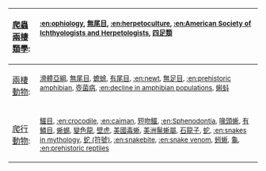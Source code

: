 {| width="100%" style="background:transparent;" 
|- style="text-align:center;"
!align="left" valign="top"|[[爬蟲兩棲類學|爬蟲兩棲類學]]:
| style="text-align:left;vertical-align:top;" | <small>[[:en:ophiology|:en:ophiology]], [[無尾目|無尾目]], [[:en:herpetoculture|:en:herpetoculture]], [[:en:American_Society_of_Ichthyologists_and_Herpetologists|:en:American Society of Ichthyologists and Herpetologists]], [[四足類|四足類]]</small> 
|- style="text-align:center;"
!align="left" valign="top"|[[兩棲動物|兩棲動物]]:
| style="text-align:left;vertical-align:top;" | <small>[[滑體亞綱|滑體亞綱]], [[無尾目|無尾目]], [[蟾蜍|蟾蜍]], [[有尾目|有尾目]], [[:en:newt|:en:newt]], [[無足目|無足目]], [[:en:prehistoric_amphibian|:en:prehistoric amphibian]], [[壺菌病|壺菌病]], [[:en:decline_in_amphibian_populations|:en:decline in amphibian populations]], [[蝌蚪|蝌蚪]] </small>
|- style="text-align:center;"
!align="left" valign="top"|[[爬行動物|爬行動物]]:
| style="text-align:left;vertical-align:top;" | <small>[[鱷目|鱷目]], [[:en:crocodile|:en:crocodile]], [[:en:caiman|:en:caiman]], [[短吻鱷|短吻鱷]], [[:en:Sphenodontia|:en:Sphenodontia]], [[喙頭蜥|喙頭蜥]], [[有鱗目|有鱗目]], [[蜥蜴|蜥蜴]], [[變色龍|變色龍]], [[壁虎|壁虎]], [[美國毒蜥|美國毒蜥]], [[美洲鬣蜥屬|美洲鬣蜥屬]], [[石龍子|石龍子]], [[蛇|蛇]], [[:en:snakes_in_mythology|:en:snakes in mythology]], [[蛇_(符號)|蛇 (符號)]], [[:en:snakebite|:en:snakebite]], [[:en:snake_venom|:en:snake venom]], [[蚓蜥|蚓蜥]], [[龜|龜]], [[:en:prehistoric_reptile|:en:prehistoric reptile]]s</small>
|}